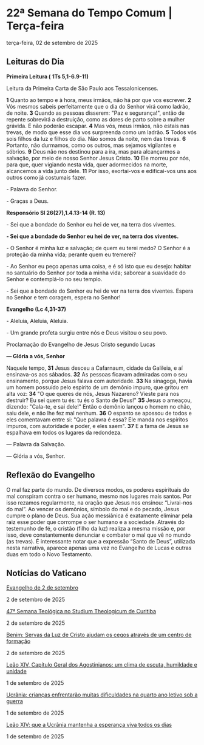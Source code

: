 
# 22ª Semana do Tempo Comum | Terça-feira

terça-feira, 02 de setembro de 2025

## Leituras do Dia

**Primeira Leitura (** **1Ts 5,1-6.9-11)**

Leitura da Primeira Carta de São Paulo aos Tessalonicenses.

**1** Quanto ao tempo e à hora, meus irmãos, não há por que vos escrever. **2** Vós mesmos sabeis perfeitamente que o dia do Senhor virá como ladrão, de noite. **3** Quando as pessoas disserem: "Paz e segurança!", então de repente sobrevirá a destruição, como as dores de parto sobre a mulher grávida. E não poderão escapar. **4** Mas vós, meus irmãos, não estais nas trevas, de modo que esse dia vos surpreenda como um ladrão. **5** Todos vós sois filhos da luz e filhos do dia. Não somos da noite, nem das trevas. **6** Portanto, não durmamos, como os outros, mas sejamos vigilantes e sóbrios. **9** Deus não nos destinou para a ira, mas para alcançarmos a salvação, por meio de nosso Senhor Jesus Cristo. **10** Ele morreu por nós, para que, quer vigiando nesta vida, quer adormecidos na morte, alcancemos a vida junto dele. **11** Por isso, exortai-vos e edificai-vos uns aos outros como já costumais fazer. 

\- Palavra do Senhor.

\- Graças a Deus.

**Responsório Sl 26(27),1.4.13-14 (R. 13)**

\- Sei que a bondade do Senhor eu hei de ver, na terra dos viventes.

**\- Sei que a bondade do Senhor eu hei de ver, na terra dos viventes.** 

\- O Senhor é minha luz e salvação; de quem eu terei medo? O Senhor é a proteção da minha vida; perante quem eu tremerei? 

\- Ao Senhor eu peço apenas uma coisa, e é só isto que eu desejo: habitar no santuário do Senhor por toda a minha vida; saborear a suavidade do Senhor e contemplá-lo no seu templo. 

\- Sei que a bondade do Senhor eu hei de ver na terra dos viventes. Espera no Senhor e tem coragem, espera no Senhor! 

**Evangelho (Lc 4,31-37)**

\- Aleluia, Aleluia, Aleluia.

\- Um grande profeta surgiu entre nós e Deus visitou o seu povo.

Proclamação do Evangelho de Jesus Cristo segundo Lucas

**— Glória a vós, Senhor**

Naquele tempo, **31** Jesus desceu a Cafarnaum, cidade da Galileia, e aí ensinava-os aos sábados. **32** As pessoas ficavam admiradas com o seu ensinamento, porque Jesus falava com autoridade. **33** Na sinagoga, havia um homem possuído pelo espírito de um demônio impuro, que gritou em alta voz: **34** "O que queres de nós, Jesus Nazareno? Vieste para nos destruir? Eu sei quem tu és: tu és o Santo de Deus!" **35** Jesus o ameaçou, dizendo: "Cala-te, e sai dele!" Então o demônio lançou o homem no chão, saiu dele, e não lhe fez mal nenhum. **36** O espanto se apossou de todos e eles comentavam entre si: "Que palavra é essa? Ele manda nos espíritos impuros, com autoridade e poder, e eles saem". **37** E a fama de Jesus se espalhava em todos os lugares da redondeza.

 — Palavra da Salvação.

 — Glória a vós, Senhor.

## Reflexão do Evangelho

 O mal faz parte do mundo. De diversos modos, os poderes espirituais do mal conspiram contra o ser humano, mesmo nos lugares mais santos. Por isso rezamos regularmente, na oração que Jesus nos ensinou: “Livrai-nos do mal”. Ao vencer os demônios, símbolo do mal e do pecado, Jesus cumpre o plano de Deus. Sua ação messiânica é exatamente eliminar pela raiz esse poder que corrompe o ser humano e a sociedade. Através do testemunho de fé, o cristão (filho da luz) realiza a mesma missão e, por isso, deve constantemente denunciar e combater o mal que vê no mundo (as trevas). É interessante notar que a expressão “Santo de Deus”, utilizada nesta narrativa, aparece apenas uma vez no Evangelho de Lucas e outras duas em todo o Novo Testamento.

## Notícias do Vaticano

[Evangelho de 2 de setembro](https://www.vaticannews.va/pt/igreja/news/2025-09/evangelho-02-setembro-2025-dom-mario-spaki.html) 

2 de setembro de 2025

[47ª Semana Teológica no Studium Theologicum de Curitiba](https://www.vaticannews.va/pt/igreja/news/2025-09/47-semana-teologica-studium-theolocum-curitiba.html) 

2 de setembro de 2025

[Benim: Servas da Luz de Cristo ajudam os cegos através de um centro de formação](https://www.vaticannews.va/pt/igreja/news/2025-09/projeto-sisters-benin-serva-da-luz-de-cristo-cegos-2025.html) 

2 de setembro de 2025

[Leão XIV, Capítulo Geral dos Agostinianos: um clima de escuta, humildade e unidade](https://www.vaticannews.va/pt/papa/news/2025-09/leao-xiv-missa-capitulo-agostinianos-escuta-humildade-unidade.html) 

1 de setembro de 2025

[Ucrânia: crianças enfrentarão muitas dificuldades na quarto ano letivo sob a guerra](https://www.vaticannews.va/pt/mundo/news/2025-09/ucrania-volta-aulas-criancas-unicef-guerra.html) 

1 de setembro de 2025

[Leão XIV: que a Ucrânia mantenha a esperança viva todos os dias](https://www.vaticannews.va/pt/papa/news/2025-09/papa-leao-carta-cardeal-sepe-celebraoes-lviv-halic.html) 

1 de setembro de 2025